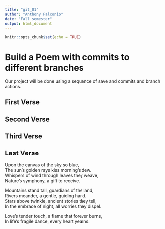 ```yaml
---
title: "git_01"
author: "Anthony Falconio"
date: "Fall semester"
output: html_document
---
```


```r
knitr::opts_chunk$set(echo = TRUE)
```
# Build a Poem with commits to different branches
Our project will be done using a sequence of save and commits and branch actions.
<!-- Do not modify or change any text in "!--" bracketed areas such as this --- these are instructions to
you, if you change any of this the git program will notice it and compromise your git merging strategy !-->

## First Verse 
<!--Put the first five lines of a poem by Lewis Carrol in this section!-->

## Second Verse
<!--Put the first five lines of a poem by Robert Frost here!-->

## Third Verse
<!--Put the first two verses of The Walrus and the Carpenter here!-->

## Last Verse
<!--Put a short poem you created using chatGPT of 20 to 30 lines,here!-->
Upon the canvas of the sky so blue,  
The sun's golden rays kiss morning's dew.  
Whispers of wind through leaves they weave,  
Nature's symphony, a gift to receive.  

Mountains stand tall, guardians of the land,  
Rivers meander, a gentle, guiding hand.  
Stars above twinkle, ancient stories they tell,  
In the embrace of night, all worries they dispel.  

Love's tender touch, a flame that forever burns,  
In life's fragile dance, every heart yearns.  